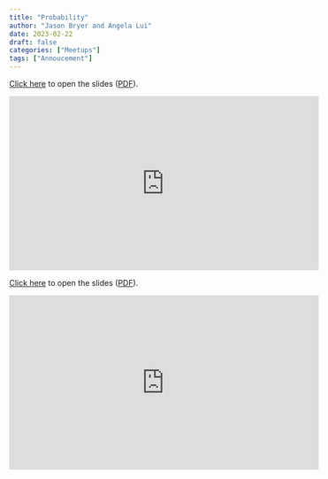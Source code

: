 ```yaml
---
title: "Probability"
author: "Jason Bryer and Angela Lui"
date: 2023-02-22
draft: false
categories: ["Meetups"]
tags: ["Annoucement"]
---
```



[Click here](/slides/03-Probability.html#1) to open the slides ([PDF](/slides/03-Probability.pdf)).

<iframe width="560" height="315" src="https://www.youtube.com/embed/8qcr0Xzp0b4" title="YouTube video player" frameborder="0" allow="accelerometer; autoplay; clipboard-write; encrypted-media; gyroscope; picture-in-picture" allowfullscreen></iframe>

<!--more-->

[Click here](/slides/03-Probability.html#1) to open the slides ([PDF](/slides/03-Probability.pdf)).

<iframe width="560" height="315" src="https://www.youtube.com/embed/8qcr0Xzp0b4" title="YouTube video player" frameborder="0" allow="accelerometer; autoplay; clipboard-write; encrypted-media; gyroscope; picture-in-picture" allowfullscreen></iframe>



